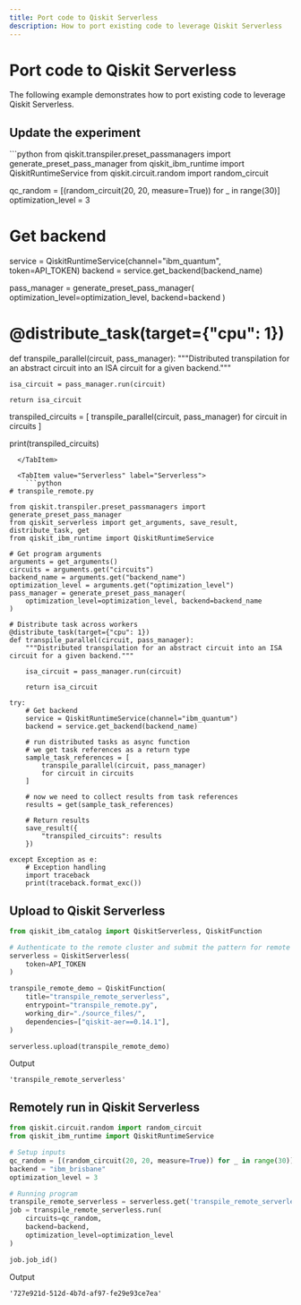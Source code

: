 ```yaml
---
title: Port code to Qiskit Serverless
description: How to port existing code to leverage Qiskit Serverless
---
```


# Port code to Qiskit Serverless

The following example demonstrates how to port existing code to leverage Qiskit Serverless.

## Update the experiment

<Tabs>
  <TabItem value="LocalExperiment" label="Local Experiment">
```python
from qiskit.transpiler.preset_passmanagers import generate_preset_pass_manager
from qiskit_ibm_runtime import QiskitRuntimeService
from qiskit.circuit.random import random_circuit

qc_random = [(random_circuit(20, 20, measure=True)) for _ in range(30)]
optimization_level = 3

# Get backend
service = QiskitRuntimeService(channel="ibm_quantum", token=API_TOKEN)
backend = service.get_backend(backend_name)

pass_manager = generate_preset_pass_manager(
    optimization_level=optimization_level, backend=backend
)

# @distribute_task(target={"cpu": 1})
def transpile_parallel(circuit, pass_manager):
    """Distributed transpilation for an abstract circuit into an ISA circuit for a given backend."""
    
    isa_circuit = pass_manager.run(circuit)

    return isa_circuit

transpiled_circuits = [
    transpile_parallel(circuit, pass_manager)
    for circuit in circuits
]

print(transpiled_circuits)
```
  </TabItem>

  <TabItem value="Serverless" label="Serverless">
    ```python
# transpile_remote.py

from qiskit.transpiler.preset_passmanagers import generate_preset_pass_manager
from qiskit_serverless import get_arguments, save_result, distribute_task, get
from qiskit_ibm_runtime import QiskitRuntimeService

# Get program arguments
arguments = get_arguments()
circuits = arguments.get("circuits")
backend_name = arguments.get("backend_name")
optimization_level = arguments.get("optimization_level")
pass_manager = generate_preset_pass_manager(
    optimization_level=optimization_level, backend=backend_name
)

# Distribute task across workers
@distribute_task(target={"cpu": 1})
def transpile_parallel(circuit, pass_manager):
    """Distributed transpilation for an abstract circuit into an ISA circuit for a given backend."""
    
    isa_circuit = pass_manager.run(circuit)

    return isa_circuit

try:
    # Get backend
    service = QiskitRuntimeService(channel="ibm_quantum")
    backend = service.get_backend(backend_name)

    # run distributed tasks as async function
    # we get task references as a return type
    sample_task_references = [
        transpile_parallel(circuit, pass_manager)
        for circuit in circuits
    ]

    # now we need to collect results from task references
    results = get(sample_task_references)

    # Return results
    save_result({
        "transpiled_circuits": results
    })

except Exception as e:
    # Exception handling 
    import traceback
    print(traceback.format_exc())
```

  </TabItem>
</Tabs>

## Upload to Qiskit Serverless

```python
from qiskit_ibm_catalog import QiskitServerless, QiskitFunction

# Authenticate to the remote cluster and submit the pattern for remote execution
serverless = QiskitServerless(
    token=API_TOKEN
)

transpile_remote_demo = QiskitFunction(
    title="transpile_remote_serverless",
    entrypoint="transpile_remote.py",
    working_dir="./source_files/",
	dependencies=["qiskit-aer==0.14.1"],
)

serverless.upload(transpile_remote_demo)
```

Output
```text
'transpile_remote_serverless'
```

## Remotely run in Qiskit Serverless

```python
from qiskit.circuit.random import random_circuit
from qiskit_ibm_runtime import QiskitRuntimeService

# Setup inputs
qc_random = [(random_circuit(20, 20, measure=True)) for _ in range(30)]
backend = "ibm_brisbane"
optimization_level = 3

# Running program
transpile_remote_serverless = serverless.get('transpile_remote_serverless')
job = transpile_remote_serverless.run(
    circuits=qc_random,
    backend=backend,
    optimization_level=optimization_level
)

job.job_id()
```
Output
```text
'727e921d-512d-4b7d-af97-fe29e93ce7ea'
```

